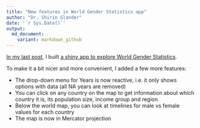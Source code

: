 ```yaml
---
title: "New features in World Gender Statistics app"
author: "Dr. Shirin Glander"
date: '`r Sys.Date()`'
output:
  md_document:
    variant: markdown_github
---
```


[In my last post](https://shiring.github.io/shiny/2017/01/29/WGS), I built [a shiny app to explore World Gender Statistics](https://shiring.shinyapps.io/wgs_app/).

To make it a bit nicer and more convenient, I added a few more features:

- The drop-down menu for Years is now reactive, i.e. it only shows options with data (all NA years are removed)
- You can click on any country on the map to get information about which country it is, its population size, income group and region
- Below the world map, you can look at timelines for male vs female values for each country
- The map is now in Mercator projection
